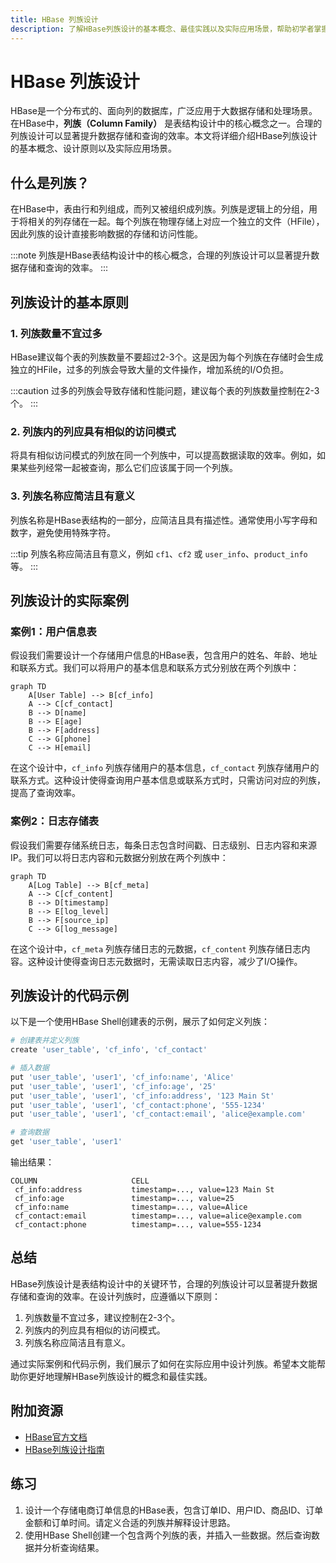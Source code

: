 ```yaml
---
title: HBase 列族设计
description: 了解HBase列族设计的基本概念、最佳实践以及实际应用场景，帮助初学者掌握如何优化HBase表结构。
---
```


# HBase 列族设计

HBase是一个分布式的、面向列的数据库，广泛应用于大数据存储和处理场景。在HBase中，**列族（Column Family）** 是表结构设计中的核心概念之一。合理的列族设计可以显著提升数据存储和查询的效率。本文将详细介绍HBase列族设计的基本概念、设计原则以及实际应用场景。

## 什么是列族？

在HBase中，表由行和列组成，而列又被组织成列族。列族是逻辑上的分组，用于将相关的列存储在一起。每个列族在物理存储上对应一个独立的文件（HFile），因此列族的设计直接影响数据的存储和访问性能。

:::note
列族是HBase表结构设计中的核心概念，合理的列族设计可以显著提升数据存储和查询的效率。
:::

## 列族设计的基本原则

### 1. 列族数量不宜过多

HBase建议每个表的列族数量不要超过2-3个。这是因为每个列族在存储时会生成独立的HFile，过多的列族会导致大量的文件操作，增加系统的I/O负担。

:::caution
过多的列族会导致存储和性能问题，建议每个表的列族数量控制在2-3个。
:::

### 2. 列族内的列应具有相似的访问模式

将具有相似访问模式的列放在同一个列族中，可以提高数据读取的效率。例如，如果某些列经常一起被查询，那么它们应该属于同一个列族。

### 3. 列族名称应简洁且有意义

列族名称是HBase表结构的一部分，应简洁且具有描述性。通常使用小写字母和数字，避免使用特殊字符。

:::tip
列族名称应简洁且有意义，例如 `cf1`、`cf2` 或 `user_info`、`product_info` 等。
:::

## 列族设计的实际案例

### 案例1：用户信息表

假设我们需要设计一个存储用户信息的HBase表，包含用户的姓名、年龄、地址和联系方式。我们可以将用户的基本信息和联系方式分别放在两个列族中：

```mermaid
graph TD
    A[User Table] --> B[cf_info]
    A --> C[cf_contact]
    B --> D[name]
    B --> E[age]
    B --> F[address]
    C --> G[phone]
    C --> H[email]
```

在这个设计中，`cf_info` 列族存储用户的基本信息，`cf_contact` 列族存储用户的联系方式。这种设计使得查询用户基本信息或联系方式时，只需访问对应的列族，提高了查询效率。

### 案例2：日志存储表

假设我们需要存储系统日志，每条日志包含时间戳、日志级别、日志内容和来源IP。我们可以将日志内容和元数据分别放在两个列族中：

```mermaid
graph TD
    A[Log Table] --> B[cf_meta]
    A --> C[cf_content]
    B --> D[timestamp]
    B --> E[log_level]
    B --> F[source_ip]
    C --> G[log_message]
```

在这个设计中，`cf_meta` 列族存储日志的元数据，`cf_content` 列族存储日志内容。这种设计使得查询日志元数据时，无需读取日志内容，减少了I/O操作。

## 列族设计的代码示例

以下是一个使用HBase Shell创建表的示例，展示了如何定义列族：

```bash
# 创建表并定义列族
create 'user_table', 'cf_info', 'cf_contact'

# 插入数据
put 'user_table', 'user1', 'cf_info:name', 'Alice'
put 'user_table', 'user1', 'cf_info:age', '25'
put 'user_table', 'user1', 'cf_info:address', '123 Main St'
put 'user_table', 'user1', 'cf_contact:phone', '555-1234'
put 'user_table', 'user1', 'cf_contact:email', 'alice@example.com'

# 查询数据
get 'user_table', 'user1'
```

输出结果：

```plaintext
COLUMN                     CELL
 cf_info:address           timestamp=..., value=123 Main St
 cf_info:age               timestamp=..., value=25
 cf_info:name              timestamp=..., value=Alice
 cf_contact:email          timestamp=..., value=alice@example.com
 cf_contact:phone          timestamp=..., value=555-1234
```

## 总结

HBase列族设计是表结构设计中的关键环节，合理的列族设计可以显著提升数据存储和查询的效率。在设计列族时，应遵循以下原则：

1. 列族数量不宜过多，建议控制在2-3个。
2. 列族内的列应具有相似的访问模式。
3. 列族名称应简洁且有意义。

通过实际案例和代码示例，我们展示了如何在实际应用中设计列族。希望本文能帮助你更好地理解HBase列族设计的概念和最佳实践。

## 附加资源

- [HBase官方文档](https://hbase.apache.org/book.html)
- [HBase列族设计指南](https://hbase.apache.org/apidocs/org/apache/hadoop/hbase/HColumnDescriptor.html)

## 练习

1. 设计一个存储电商订单信息的HBase表，包含订单ID、用户ID、商品ID、订单金额和订单时间。请定义合适的列族并解释设计思路。
2. 使用HBase Shell创建一个包含两个列族的表，并插入一些数据。然后查询数据并分析查询结果。
